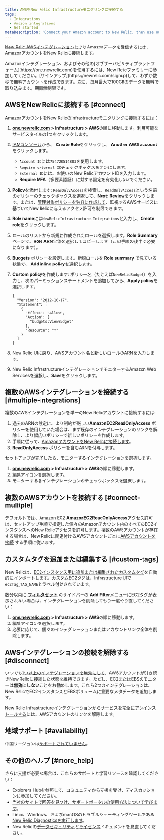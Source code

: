 ```yaml
---
title: AWSをNew Relic Infrastructureモニタリングに接続する
tags:
  - Integrations
  - Amazon integrations
  - Get started
metaDescription: 'Connect your Amazon account to New Relic, then use our infrastructure monitoring services with your AWS integrations.'
---
```


[New Relic AWSインテグレーション](/docs/infrastructure/amazon-integrations/getting-started/introduction-aws-integrations)によりAmazonデータを受信するには、AmazonアカウントをNew Relicに接続します。

<Callout variant="tip">
  Amazonインテグレーション、およびその他の[オブザーバビリティプラットフォーム](https://one.newrelic.com)を使用するには、New Relicファミリーに参加してください。[サインアップ](https://newrelic.com/signup)して、わずか数秒で無料アカウントを作成できます。次に、毎月最大で100GBのデータを無料で取り込みます。期間無制限です。
</Callout>

## AWSをNew Relicに接続する [#connect]

AmazonアカウントをNew Relicのinfrastructureモニタリングに接続するには：

1. [**one.newrelic.com**](https://one.newrelic.com) **> Infrastructure > AWS**の順に移動します。利用可能なサービスタイルの1つをクリックします。
2. [IAMコンソール](https://console.aws.amazon.com/iam/home?#/roles)から、 **Create Role**をクリックし、 **Another AWS account**をクリックします。

   * `Account ID`には`754728514883`を使用します。
   * `Require external ID`チェックボックスをオンにします。
   * `External ID`には、お使いのNew RelicアカウントIDを入力します。
   * **Require MFA**（多要素認証）に対する設定を有効化`しない`でください。
3. **Policy**を添付します: `ReadOnlyAccess`を検索し、`ReadOnlyAccess`という名前のポリシーのチェックボックスを選択して、**Next: Review**をクリックします。または、[管理対象ポリシーを独自に作成して](https://jajp-newrelic-docs.onelink-translations.com/docs/integrations/amazon-integrations/getting-started/integrations-managed-policies)、監視するAWSサービスに基づいてNew Relicに与えるアクセス許可を制限できます。
4. **Role name**には`NewRelicInfrastructure-Integrations`と入力し、**Create role**をクリックします。
5. ロールのリストから新規に作成されたロールを選択します。**Role Summary**ページで、**Role ARN**全体を選択してコピーします（この手順の後半で必要になります）。
6. **Budgets** ポリシーを設定します。新規ロールを **Role summary** で見ている状態で、 **<Icon name="fe-plus-circle"/>
   Add inline policy**を選択します。
7. **Custom policy**を作成します: ポリシー名（たとえば`NewRelicBudget`）を入力し、次のパーミッションステートメントを追加してから、**Apply policy**を選択します。

   ```
   {
     "Version": "2012-10-17",
     "Statement": [
       {
         "Effect": "Allow",
         "Action": [
           "budgets:ViewBudget"
         ],
         "Resource": "*"
       }
     ]
   }
   ```
8. New Relic UIに戻り、AWSアカウント名と新しいロールのARNを入力します。
9. New Relic InfrastructureインテグレーションでモニターするAmazon Web Servicesを選択し、**Save**をクリックします。

## 複数のAWSインテグレーションを接続する [#multiple-integrations]

複数のAWSインテグレーションを単一のNew Relicアカウントに接続するには:

1. 過去のARNの設定に、より制約が厳しい**AmazonEC2ReadOnlyAccess** ポリシーを使用していた場合は、まず既存のインテグレーションのリンクを解除し、より幅広いポリシーで新しいポリシーを作成します。
2. 手順に従って、[AmazonアカウントをNew Relicに接続します](/docs/infrastructure/new-relic-infrastructure/data-instrumentation/amazon-aws-ec2-integration-infrastructure#connect)。
3. **ReadOnlyAccess** ポリシーを含むARNを付与します。

セットアップが完了したら、モニターするインテグレーションを選択します。

1. [**one.newrelic.com**](http://one.newrelic.com) **> Infrastructure > AWS**の順に移動します。
2. <Icon name="fe-edit-2"/>
   編集アイコンを選択します。
3. モニターする各インテグレーションのチェックボックスを選択します。

## 複数のAWSアカウントを接続する [#connect-mulitple]

デフォルトでは、Amazon EC2 **AmazonEC2ReadOnlyAccess**アクセス許可は、セットアップ手順で指定した個々のAmazonアカウント内のすべてのEC2インスタンスへのNew Relicアクセスを許可します。複数のAWSアカウントが存在する場合は、New Relicに関連付けるAWSアカウントごとに[AWSアカウントを接続](#connect) する手順に従います。

## カスタムタグを追加または編集する [#custom-tags]

New Relicは、[EC2インスタンス用に追加または編集された](http://docs.aws.amazon.com/AWSEC2/latest/UserGuide/Using_Tags.html#adding-or-deleting-tags)[カスタムタグ](http://docs.aws.amazon.com/AWSEC2/latest/UserGuide/Using_Tags.html)を自動的にインポートします。カスタムEC2タグは、Infrastructure UIで`ec2Tag_TAG_NAME`とラベル付けされています。

数分以内に **[フィルタセット](/docs/scopes-organize-your-infrastructure#create)** のサイドバーの **Add Filter**メニューにEC2タグが表示されない場合は、インテグレーションを削除してもう一度やり直してください：

1. [**one.newrelic.com**](http://one.newrelic.com) **> Infrastructure > AWS**の順に移動します。
2. <Icon name="fe-edit-2"/>
   編集アイコンを選択します。
3. 必要に応じて、個々のインテグレーションまたはアカウントリンク全体を削除します。

## AWSインテグレーションの接続を解除する [#disconnect]

いつでも[1つ以上のインテグレーションを無効にして](/docs/infrastructure/new-relic-infrastructure/installation/uninstall-infrastructure-agent#disable-integrations)、AWSアカウントが引き続きNew Relicに接続した状態を維持できます。ただし、EC2またはEBSのモニターは**無効にしない**ことをお勧めします。これら2つのインテグレーションは、New RelicでEC2インスタンスとEBSボリュームに重要なメタデータを追加します。

New Relic Infrastructureインテグレーションから[サービスを完全にアンインストールする](/docs/infrastructure/new-relic-infrastructure/installation/uninstall-infrastructure-agent#unlink-aws)には、AWSアカウントのリンクを解除します。

## 地域サポート [#availability]

中国リージョンは[サポートされていません](https://jajp-newrelic-docs.onelink-translations.com/docs/integrations/amazon-integrations/troubleshooting/invalid-principal-error-unsupported-aws-regions)。

## その他のヘルプ [#more_help]

さらに支援が必要な場合は、これらのサポートと学習リソースを確認してください：

* [Explorers Hub](https://discuss.newrelic.com/)を参照して、コミュニティから支援を受け、ディスカッションに参加してください。
* [当社のサイトで回答を見つけ、サポートポータルの使用方法について学びます](/docs/using-new-relic/welcome-new-relic/get-started/find-help-use-support-portal)。
* Linux、Windows、およびmacOSのトラブルシューティングツールである[New Relic Diagnosticsを実行します](/docs/using-new-relic/cross-product-functions/troubleshooting/new-relic-diagnostics)。
* New Relicの[データセキュリティ](/docs/security)と[ライセンス](/docs/licenses)ドキュメントを見直してください。
